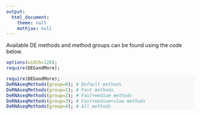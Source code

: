 ```yaml
---
output:
  html_document:
    theme: null
    mathjax: null
---
```


Available DE methods and method groups can be found using the code below.

```r
options(width=120);
require(DEGandMore);
```

<div style="padding:0 .5cm; border: 0px; background:#F8F8F8; padding: 0cm 0cm">
```r
require(DEGandMore);
DeRNAseqMethods(group=0); # Default methods
DeRNAseqMethods(group=1); # Fast methods
DeRNAseqMethods(group=2); # Fast+medium methods
DeRNAseqMethods(group=3); # Fast+medium+slow methods
DeRNAseqMethods(group=4); # All methods
```
</div>

